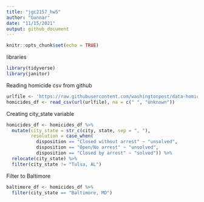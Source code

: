 ```yaml
---
title: "jgc2157_hw5"
author: "Gunnar"
date: "11/15/2021"
output: github_document
---
```


```r
knitr::opts_chunk$set(echo = TRUE)
```

libraries
```r
library(tidyverse)
library(janitor)
```

Reading homicide csv from github
```r
urlfile <- 'https://raw.githubusercontent.com/washingtonpost/data-homicides/master/homicide-data.csv'
homicides_df <- read_csv(url(urlfile), na = c(" ", "Unknown"))
```

Creating city_state variable
```r
homicides_df <- homicides_df %>%
  mutate(city_state = str_c(city, state, sep = ", "),
         resolution = case_when(
           disposition == "Closed without arrest" ~ "unsolved",
           disposition == "Open/No arrest" ~ "unsolved",
           disposition == "Closed by arrest" ~ "solved")) %>%
  relocate(city_state) %>%
  filter(city_state != "Tulsa, AL")
```

Filter to Baltimore
```r
baltimore_df <- homicides_df %>%
  filter(city_state == "Baltimore, MD")
```

